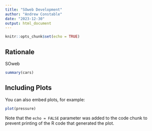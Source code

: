 ```yaml
---
title: "SOweb Development"
author: "Andrew Constable"
date: "2023-12-30"
output: html_document
---
```


```r
knitr::opts_chunk$set(echo = TRUE)
```

## Rationale

SOweb

```r
summary(cars)
```

## Including Plots

You can also embed plots, for example:

```r
plot(pressure)
```

Note that the `echo = FALSE` parameter was added to the code chunk to prevent printing of the R code that generated the plot.
